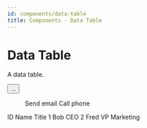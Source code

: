```yaml
---
id: components/data-table
title: Components - Data Table
---
```


# Data Table

A data table.

<Example>
  <DataTable
    data={[
      { id: 1, name: 'Bob', title: 'CEO' },
      { id: 2, name: 'Fred', title: 'VP Marketing' },
      { id: 3, name: 'Ted', title: 'Engineer' },
    ]}
  >
    <DataColumn id="id" label="ID" />
    <DataColumn id="name" label="Name" />
    <DataColumn id="title" label="Title" />
    <DataColumn id="actions" label="" alignment="end">
      <MenuButton items={['email','phone']} placement="end">
        <Button variant="quiet" size="xs">...</Button>
        <Menu>
          <MenuItem id="email">Send email</MenuItem>
          <MenuItem id="phone">Call phone</MenuItem>
        </Menu>
      </MenuButton>
    </DataColumn>

  </DataTable>
</Example>

<Example>
  <Table>
    <TableHeader>
      <TableColumn>ID</TableColumn>
      <TableColumn>Name</TableColumn>
      <TableColumn>Title</TableColumn>
    </TableHeader>
    <TableBody>
      <TableRow>
        <TableCell>1</TableCell>
        <TableCell>Bob</TableCell>
        <TableCell>CEO</TableCell>
      </TableRow>
      <TableRow>
        <TableCell>2</TableCell>
        <TableCell>Fred</TableCell>
        <TableCell>VP Marketing</TableCell>
      </TableRow>
    </TableBody>
  </Table>
</Example>
